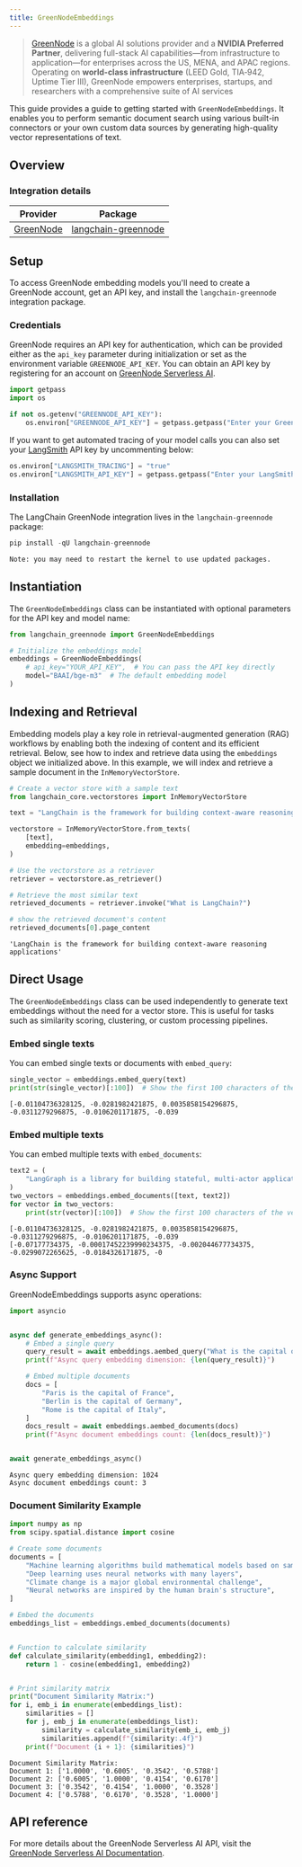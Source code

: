 ```yaml
---
title: GreenNodeEmbeddings
---
```


>[GreenNode](https://greennode.ai/) is a global AI solutions provider and a **NVIDIA Preferred Partner**, delivering full-stack AI capabilities—from infrastructure to application—for enterprises across the US, MENA, and APAC regions. Operating on **world-class infrastructure** (LEED Gold, TIA‑942, Uptime Tier III), GreenNode empowers enterprises, startups, and researchers with a comprehensive suite of AI services

This guide provides a guide to getting started with `GreenNodeEmbeddings`. It enables you to perform semantic document search using various built-in connectors or your own custom data sources by generating high-quality vector representations of text.

## Overview

### Integration details

| Provider | Package |
|:--------:|:-------:|
| [GreenNode](/oss/integrations/providers/greennode/) | [langchain-greennode](https://python.langchain.com/v0.2/api_reference/langchain_greennode/embeddings/langchain_greennode.embeddingsGreenNodeEmbeddings.html) |

## Setup

To access GreenNode embedding models you'll need to create a GreenNode account, get an API key, and install the `langchain-greennode` integration package.

### Credentials

GreenNode requires an API key for authentication, which can be provided either as the `api_key` parameter during initialization or set as the environment variable `GREENNODE_API_KEY`. You can obtain an API key by registering for an account on [GreenNode Serverless AI](https://aiplatform.console.greennode.ai/playground).

```python
import getpass
import os

if not os.getenv("GREENNODE_API_KEY"):
    os.environ["GREENNODE_API_KEY"] = getpass.getpass("Enter your GreenNode API key: ")
```

If you want to get automated tracing of your model calls you can also set your [LangSmith](https://docs.smith.langchain.com/) API key by uncommenting below:

```python
os.environ["LANGSMITH_TRACING"] = "true"
os.environ["LANGSMITH_API_KEY"] = getpass.getpass("Enter your LangSmith API key: ")
```

### Installation

The LangChain GreenNode integration lives in the `langchain-greennode` package:

```python
pip install -qU langchain-greennode
```

```output
Note: you may need to restart the kernel to use updated packages.
```

## Instantiation

The `GreenNodeEmbeddings` class can be instantiated with optional parameters for the API key and model name:

```python
from langchain_greennode import GreenNodeEmbeddings

# Initialize the embeddings model
embeddings = GreenNodeEmbeddings(
    # api_key="YOUR_API_KEY",  # You can pass the API key directly
    model="BAAI/bge-m3"  # The default embedding model
)
```

## Indexing and Retrieval

Embedding models play a key role in retrieval-augmented generation (RAG) workflows by enabling both the indexing of content and its efficient retrieval.
Below, see how to index and retrieve data using the `embeddings` object we initialized above. In this example, we will index and retrieve a sample document in the `InMemoryVectorStore`.

```python
# Create a vector store with a sample text
from langchain_core.vectorstores import InMemoryVectorStore

text = "LangChain is the framework for building context-aware reasoning applications"

vectorstore = InMemoryVectorStore.from_texts(
    [text],
    embedding=embeddings,
)

# Use the vectorstore as a retriever
retriever = vectorstore.as_retriever()

# Retrieve the most similar text
retrieved_documents = retriever.invoke("What is LangChain?")

# show the retrieved document's content
retrieved_documents[0].page_content
```

```output
'LangChain is the framework for building context-aware reasoning applications'
```

## Direct Usage

The `GreenNodeEmbeddings` class can be used independently to generate text embeddings without the need for a vector store. This is useful for tasks such as similarity scoring, clustering, or custom processing pipelines.

### Embed single texts

You can embed single texts or documents with `embed_query`:

```python
single_vector = embeddings.embed_query(text)
print(str(single_vector)[:100])  # Show the first 100 characters of the vector
```

```output
[-0.01104736328125, -0.0281982421875, 0.0035858154296875, -0.0311279296875, -0.0106201171875, -0.039
```

### Embed multiple texts

You can embed multiple texts with `embed_documents`:

```python
text2 = (
    "LangGraph is a library for building stateful, multi-actor applications with LLMs"
)
two_vectors = embeddings.embed_documents([text, text2])
for vector in two_vectors:
    print(str(vector)[:100])  # Show the first 100 characters of the vector
```

```output
[-0.01104736328125, -0.0281982421875, 0.0035858154296875, -0.0311279296875, -0.0106201171875, -0.039
[-0.07177734375, -0.00017452239990234375, -0.002044677734375, -0.0299072265625, -0.0184326171875, -0
```

### Async Support

GreenNodeEmbeddings supports async operations:

```python
import asyncio


async def generate_embeddings_async():
    # Embed a single query
    query_result = await embeddings.aembed_query("What is the capital of France?")
    print(f"Async query embedding dimension: {len(query_result)}")

    # Embed multiple documents
    docs = [
        "Paris is the capital of France",
        "Berlin is the capital of Germany",
        "Rome is the capital of Italy",
    ]
    docs_result = await embeddings.aembed_documents(docs)
    print(f"Async document embeddings count: {len(docs_result)}")


await generate_embeddings_async()
```

```output
Async query embedding dimension: 1024
Async document embeddings count: 3
```

### Document Similarity Example

```python
import numpy as np
from scipy.spatial.distance import cosine

# Create some documents
documents = [
    "Machine learning algorithms build mathematical models based on sample data",
    "Deep learning uses neural networks with many layers",
    "Climate change is a major global environmental challenge",
    "Neural networks are inspired by the human brain's structure",
]

# Embed the documents
embeddings_list = embeddings.embed_documents(documents)


# Function to calculate similarity
def calculate_similarity(embedding1, embedding2):
    return 1 - cosine(embedding1, embedding2)


# Print similarity matrix
print("Document Similarity Matrix:")
for i, emb_i in enumerate(embeddings_list):
    similarities = []
    for j, emb_j in enumerate(embeddings_list):
        similarity = calculate_similarity(emb_i, emb_j)
        similarities.append(f"{similarity:.4f}")
    print(f"Document {i + 1}: {similarities}")
```

```output
Document Similarity Matrix:
Document 1: ['1.0000', '0.6005', '0.3542', '0.5788']
Document 2: ['0.6005', '1.0000', '0.4154', '0.6170']
Document 3: ['0.3542', '0.4154', '1.0000', '0.3528']
Document 4: ['0.5788', '0.6170', '0.3528', '1.0000']
```

## API reference

For more details about the GreenNode Serverless AI API, visit the [GreenNode Serverless AI Documentation](https://aiplatform.console.greennode.ai/api-docs/maas).
